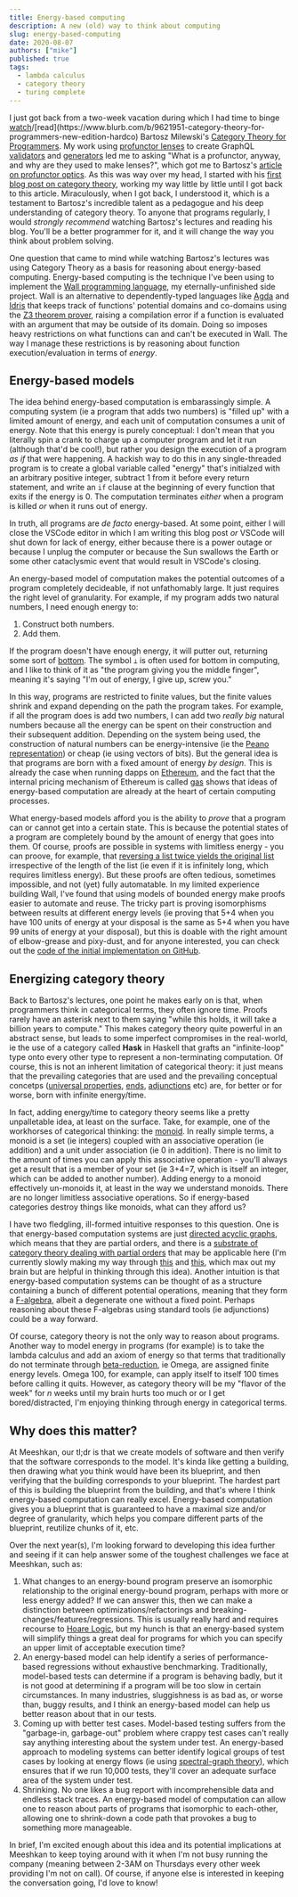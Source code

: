 ```yaml
---
title: Energy-based computing
description: A new (old) way to think about computing
slug: energy-based-computing
date: 2020-08-07
authors: ["mike"]
published: true
tags:
  - lambda calculus
  - category theory
  - turing complete
---
```


I just got back from a two-week vacation during which I had time to binge [watch](https://www.youtube.com/watch?v=I8LbkfSSR58&list=PLbgaMIhjbmEnaH_LTkxLI7FMa2HsnawM_)/[read](https://www.blurb.com/b/9621951-category-theory-for-programmers-new-edition-hardco) Bartosz Milewski's [Category Theory for Programmers](https://bartoszmilewski.com/2014/10/28/category-theory-for-programmers-the-preface/).  My work using [profunctor lenses](https://github.com/purescript-contrib/purescript-profunctor-lenses) to create GraphQL [validators](https://github.com/meeshkan/purescript-graphql-validator) and [generators](https://github.com/meeshkan/purescript-graphql-gen) led me to asking "What is a profunctor, anyway, and why are they used to make lenses?", which got me to Bartosz's [article on profunctor optics](https://bartoszmilewski.com/2017/07/07/profunctor-optics-the-categorical-view/).  As this was way over my head, I started with his [first blog post on category theory](https://bartoszmilewski.com/2014/11/04/category-the-essence-of-composition/), working my way little by little until I got back to this article.  Miraculously, when I got back, I understood it, which is a testament to Bartosz's incredible talent as a pedagogue and his deep understanding of category theory.  To anyone that programs regularly, I would _strongly recommend_ watching Bartosz's lectures and reading his blog.  You'll be a better programmer for it, and it will change the way you think about problem solving.

One question that came to mind while watching Bartosz's lectures was using Category Theory as a basis for reasoning about energy-based computing.  Energy-based computing is the technique I've been using to implement the [Wall programming language](https://wall-lang.netlify.app/), my eternally-unfinished side project.  Wall is an alternative to dependently-typed languages like [Agda](https://wiki.portal.chalmers.se/agda/pmwiki.php) and [Idris](https://www.idris-lang.org/) that keeps track of functions' potential domains and co-domains using the [Z3 theorem prover](https://github.com/Z3Prover/z3), raising a compilation error if a function is evaluated with an argument that may be outside of its domain.  Doing so imposes heavy restrictions on what functions can and can't be executed in Wall.  The way I manage these restrictions is by reasoning about function execution/evaluation in terms of _energy_.

## Energy-based models

The idea behind energy-based computation is embarassingly simple.  A computing system (ie a program that adds two numbers) is "filled up" with a limited amount of energy, and each unit of computation consumes a unit of energy.  Note that this energy is purely conceptual: I don't mean that you literally spin a crank to charge up a computer program and let it run (although that'd be cool!), but rather you design the execution of a program _as if_ that were happening.  A hackish way to do this in any single-threaded program is to create a global variable called "energy" that's initialzed with an arbitrary positive integer, subtract 1 from it before every return statement, and write an `if` clause at the beginning of every function that exits if the energy is 0.  The computation terminates _either_ when a program is killed _or_ when it runs out of energy.

In truth, all programs are _de facto_ energy-based.  At some point, either I will close the VSCode editor in which I am writing this blog post _or_ VSCode will shut down for lack of energy, either because there is a power outage or because I unplug the computer or because the Sun swallows the Earth or some other cataclysmic event that would result in VSCode's closing.

An energy-based model of computation makes the potential outcomes of a program completely decideable, if not unfathomably large.  It just requires the right level of granularity.  For example, if my program adds two natural numbers, I need enough energy to:

1. Construct both numbers.
2. Add them.

If the program doesn't have enough energy, it will putter out, returning some sort of [bottom](https://en.wikipedia.org/wiki/Bottom_type).  The symbol `⊥` is often used for bottom in computing, and I like to think of it as "the program giving you the middle finger", meaning it's saying "I'm out of energy, I give up, screw you."

In this way, programs are restricted to finite values, but the finite values shrink and expand depending on the path the program takes.  For example, if all the program does is add two numbers, I can add two _really big_ natural numbers because all the energy can be spent on their construction and their subsequent addition.  Depending on the system being used, the construction of natural numbers can be energy-intensive (ie the [Peano representation](https://en.wikipedia.org/wiki/Peano_axioms)) or cheap (ie using vectors of bits).  But the general idea is that programs are born with a fixed amount of energy _by design_.  This is already the case when running dapps on [Ethereum](https://ethereum.org/en/), and the fact that the internal pricing mechanism of Ethereum is called [gas](https://www.investopedia.com/terms/g/gas-ethereum.asp) shows that ideas of energy-based computation are already at the heart of certain computing processes.

What energy-based models afford you is the ability to _prove_ that a program can or cannot get into a certain state.  This is because the potential states of a program are completely bound by the amount of energy that goes into them.  Of course, proofs are possible in systems with limitless energy - you can proove, for example, that [reversing a list twice yields the original list](https://softwarefoundations.cis.upenn.edu/current/lf-current/Lists.html) irrespective of the length of the list (ie even if it is infinitely long, which requires limitless energy).  But these proofs are often tedious, sometimes impossible, and not (yet) fully automatable.  In my limited experience building Wall, I've found that using models of bounded energy make proofs easier to automate and reuse.  The tricky part is proving isomorphisms between results at different energy levels (ie proving that 5+4 when you have 100 units of energy at your disposal is the same as 5+4 when you have 99 units of energy at your disposal), but this is doable with the right amount of elbow-grease and pixy-dust, and for anyone interested, you can check out the [code of the initial implementation on GitHub](https://github.com/mikesol/wall/tree/wall).

## Energizing category theory

Back to Bartosz's lectures, one point he makes early on is that, when programmers think in categorical terms, they often ignore time.  Proofs rarely have an asterisk next to them saying "while this holds, it will take a billion years to compute."  This makes category theory quite powerful in an abstract sense, but leads to some imperfect compromises in the real-world, ie the use of a category called **Hask** in Haskell that grafts an "infinite-loop" type onto every other type to represent a non-terminating computation.  Of course, this is not an inherent limitation of categorical theory: it just means that the prevailing categories that are used and the prevailing conceptual concetps ([universal properties](https://en.wikipedia.org/wiki/Universal_property), [ends](https://en.wikipedia.org/wiki/End_(category_theory)), [adjunctions](https://en.wikipedia.org/wiki/Adjoint_functors) etc) are, for better or for worse, born with infinite energy/time.

In fact, adding energy/time to category theory seems like a pretty unpalletable idea, at least on the surface.  Take, for example, one of the workhorses of categorical thinking: the [monoid](https://en.wikipedia.org/wiki/Monoid_(category_theory)).  In really simple terms, a monoid is a set (ie integers) coupled with an associative operation (ie addition) and a unit under association (ie 0 in addition).  There is no limit to the amount of times you can apply this associative operation - you'll always get a result that is a member of your set (ie 3+4=7, which is itself an integer, which can be added to another number).  Adding energy to a monoid effectively un-monoids it, at least in the way we understand monoids.  There are no longer limitless associative operations.  So if energy-based categories destroy things like monoids, what can they afford us?

I have two fledgling, ill-formed intuitive responses to this question.  One is that energy-based computation systems are just [directed acyclic graphs](https://en.wikipedia.org/wiki/Directed_acyclic_graph), which means that they are partial orders, and there is a [substrate of category theory dealing with partial orders](https://en.wikipedia.org/wiki/Order_theory#Category_theory) that may be applicable here (I'm currently slowly making my way through [this](https://link.springer.com/chapter/10.1007/BFb0026983) and [this](https://link.springer.com/chapter/10.1007/978-3-642-38164-5_4), which max out my brain but are helpful in thinking through this idea).  Another intuition is that energy-based computation systems can be thought of as a structure containing a bunch of different potential operations, meaning that they form a [F-algebra](https://en.wikipedia.org/wiki/F-algebra), albeit a degenerate one without a fixed point.  Perhaps reasoning about these F-algebras using standard tools (ie adjunctions) could be a way forward.

Of course, category theory is not the only way to reason about programs.  Another way to model energy in programs (for example) is to take the lambda calculus and add an axiom of energy so that terms that traditionally do not terminate through [beta-reduction](https://en.wikipedia.org/wiki/Lambda_calculus#.CE.B2-reduction), ie Omega, are assigned finite energy levels.  Omega 100, for example, can apply itself to itself 100 times before calling it quits.  However, as category theory will be my "flavor of the week" for _n_ weeks until my brain hurts too much or or I get bored/distracted, I'm enjoying thinking through energy in categorical terms.

## Why does this matter?

At Meeshkan, our tl;dr is that we create models of software and then verify that the software corresponds to the model.  It's kinda like getting a building, then drawing what you think would have been its blueprint, and then verifying that the building corresponds to your blueprint.  The hardest part of this is building the blueprint from the building, and that's where I think energy-based computation can really excel.  Energy-based computation gives you a blueprint that is guaranteed to have a maximal size and/or degree of granularity, which helps you compare different parts of the blueprint, reutilize chunks of it, etc.

Over the next year(s), I'm looking forward to developing this idea further and seeing if it can help answer some of the toughest challenges we face at Meeshkan, such as:

1. What changes to an energy-bound program preserve an isomorphic relationship to the original energy-bound program, perhaps with more or less energy added?  If we can answer this, then we can make a distinction between optimizations/refactorings and breaking-changes/features/regressions.  This is usually really hard and requires recourse to [Hoare Logic](https://en.wikipedia.org/wiki/Hoare_logic), but my hunch is that an energy-based system will simplify things a great deal for programs for which you can specify an upper limit of acceptable execution time?
1. An energy-based model can help identify a series of performance-based regressions without exhaustive benchmarking.  Traditionally, model-based tests can determine if a program is behaving badly, but it is not good at determining if a program will be too slow in certain circumstances.  In many industries, sluggishness is as bad as, or worse than, buggy results, and I think an energy-based model can help us better reason about that in our tests.
1. Coming up with better test cases.  Model-based testing suffers from the "garbage-in, garbage-out" problem where crappy test cases can't really say anything interesting about the system under test.  An energy-based approach to modeling systems can better identify logical groups of test cases by looking at energy flows (ie using [spectral-graph theory](https://en.wikipedia.org/wiki/Spectral_graph_theory)), which ensures that if we run 10,000 tests, they'll cover an adequate surface area of the system under test.
1. Shrinking.  No one likes a bug report with incomprehensible data and endless stack traces.  An energy-based model of computation can allow one to reason about parts of programs that isomorphic to each-other, allowing one to shrink-down a code path that provokes a bug to something more manageable.

In brief, I'm excited enough about this idea and its potential implications at Meeshkan to keep toying around with it when I'm not busy running the company (meaning between 2-3AM on Thursdays every other week providing I'm not on call).  Of course, if anyone else is interested in keeping the conversation going, I'd love to know!